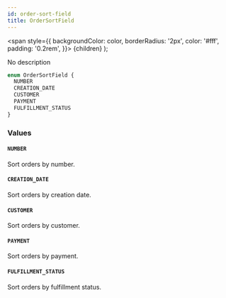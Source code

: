 ```yaml
---
id: order-sort-field
title: OrderSortField
---
```


<span
style={{
      backgroundColor: color,
      borderRadius: '2px',
      color: '#fff',
      padding: '0.2rem',
    }}>
{children}
</span>
);

No description

```graphql
enum OrderSortField {
  NUMBER
  CREATION_DATE
  CUSTOMER
  PAYMENT
  FULFILLMENT_STATUS
}
```

### Values

#### `NUMBER`

Sort orders by number.

#### `CREATION_DATE`

Sort orders by creation date.

#### `CUSTOMER`

Sort orders by customer.

#### `PAYMENT`

Sort orders by payment.

#### `FULFILLMENT_STATUS`

Sort orders by fulfillment status.
